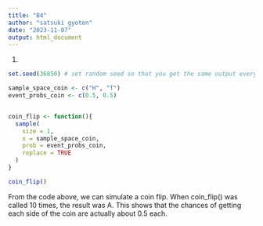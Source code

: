 ```yaml
---
title: "B4"
author: "satsuki gyoten"
date: "2023-11-07"
output: html_document
---
```

1.
```r
set.seed(36850) # set random seed so that you get the same output everytime even though it's "random"

sample_space_coin <- c("H", "T")
event_probs_coin <- c(0.5, 0.5)


coin_flip <- function(){
  sample(
    size = 1,
    x = sample_space_coin,
    prob = event_probs_coin,
    replace = TRUE
  )
}

coin_flip()

```
From the code above, we can simulate a coin flip. 
When coin_flip() was called 10 times, the result was A. This shows that the chances of getting each side of the coin are actually about 0.5 each.

```r

```

